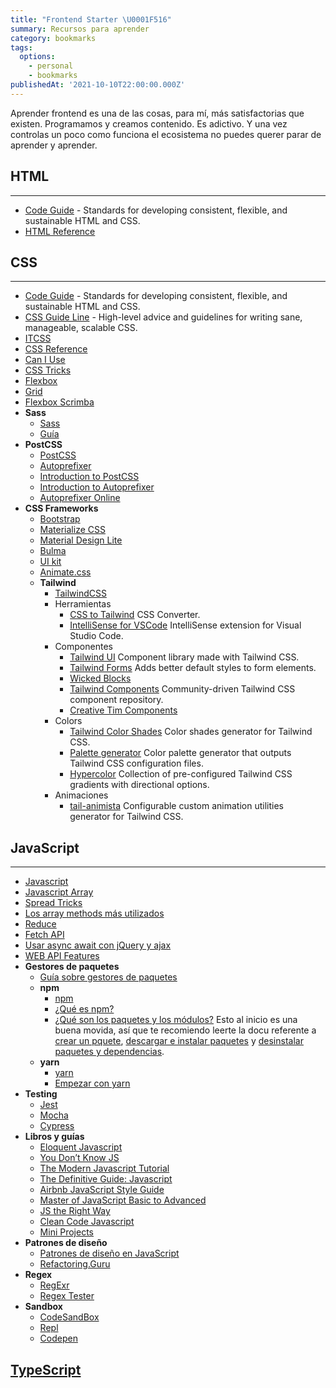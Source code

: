 ```yaml
---
title: "Frontend Starter \U0001F516"
summary: Recursos para aprender
category: bookmarks
tags:
  options:
    - personal
    - bookmarks
publishedAt: '2021-10-10T22:00:00.000Z'
---
```


Aprender frontend es una de las cosas, para mí, más satisfactorias que existen. Programamos y creamos contenido. Es adictivo. Y una vez controlas un poco como funciona el ecosistema no puedes querer parar de aprender y aprender.

## HTML

***

* [Code Guide](https://codeguide.co/#html "") - Standards for developing consistent, flexible, and sustainable HTML and CSS.
* [HTML Reference](https://htmlreference.io/ "")

## CSS

***

* [Code Guide](https://codeguide.co/#css "") - Standards for developing consistent, flexible, and sustainable HTML and CSS.
* [CSS Guide Line](https://cssguidelin.es/ "") - High-level advice and guidelines for writing sane, manageable, scalable CSS.
* [ITCSS](https://www.xfive.co/blog/itcss-scalable-maintainable-css-architecture/ "")
* [CSS Reference](https://cssreference.io/ "")
* [Can I Use](https://caniuse.com/ "")
* [CSS Tricks](https://css-tricks.com/ "")
* [Flexbox](https://css-tricks.com/snippets/css/a-guide-to-flexbox/ "")
* [Grid](https://css-tricks.com/snippets/css/complete-guide-grid/ "")
* [Flexbox Scrimba](https://scrimba.com/learn/flexbox "")
* **Sass**
  * [Sass](https://sass-lang.com/ "")
  * [Guía](https://sass-lang.com/guide "")
* **PostCSS**
  * [PostCSS](https://github.com/postcss/postcss "")
  * [Autoprefixer](https://github.com/postcss/autoprefixer "")
  * [Introduction to PostCSS](https://www.sitepoint.com/an-introduction-to-postcss/ "")
  * [Introduction to Autoprefixer](https://css-tricks.com/autoprefixer/ "")
  * [Autoprefixer Online](https://autoprefixer.github.io/ "")
* **CSS Frameworks**
  * [Bootstrap](https://getbootstrap.com/ "")
  * [Materialize CSS](https://materializecss.com/ "")
  * [Material Design Lite](https://getmdl.io/ "")
  * [Bulma](https://bulma.io/ "")
  * [UI kit](https://getuikit.com/docs/introduction "")
  * [Animate.css](https://animate.style/ "")
  * **Tailwind**
    * [TailwindCSS](https://tailwindcss.com/ "")
    * Herramientas
      * [CSS to Tailwind](https://transform.tools/css-to-tailwind "") CSS Converter.
      * [IntelliSense for VSCode](https://marketplace.visualstudio.com/items?itemName=bradlc.vscode-tailwindcss "") IntelliSense extension for Visual Studio Code.
    * Componentes
      * [Tailwind UI](https://tailwindui.com/components "") Component library made with Tailwind CSS.
      * [Tailwind Forms](https://github.com/tailwindlabs/tailwindcss-forms "") Adds better default styles to form elements.
      * [Wicked Blocks](https://wickedblocks.dev/ "")
      * [Tailwind Components](https://tailwindcomponents.com/ "") Community-driven Tailwind CSS component repository.
      * [Creative Tim Components](https://www.creative-tim.com/learning-lab/tailwind-starter-kit/documentation/download "")
    * Colors
      * [Tailwind Color Shades](https://javisperez.github.io/tailwindcolorshades/ "") Color shades generator for Tailwind CSS.
      * [Palette generator](https://adevade.github.io/color-scheme-generator/ "") Color palette generator that outputs Tailwind CSS configuration files.
      * [Hypercolor](https://hypercolor.dev/#gradients "") Collection of pre-configured Tailwind CSS gradients with directional options.
    * Animaciones
      * [tail-animista](https://tail-animista.vercel.app/play/basic/scale-up/scale-up-center "") Configurable custom animation utilities generator for Tailwind CSS.

## JavaScript

***

* [Javascript](/blog/chuletas/javascript "")
* [Javascript Array](/blog/chuletas/javascript-array "")
* [Spread Tricks](/blog/javascript/spread-tricks "")
* [Los array methods más utilizados](/blog/javascript/array-methods "")
* [Reduce](/blog/javascript/reduce "")
* [Fetch API](/blog/javascript/fetch-api "")
* [Usar async await con jQuery y ajax](/blog/javascript/ajax-async-await "")
* [WEB API Features](https://whatwebcando.today/contacts.html "")
* **Gestores de paquetes**
  * [Guía sobre gestores de paquetes](http://codylindley.com/techpro/2013_04_12__package-managers-an-introducto/ "")
  * **npm**
    * [npm](https://www.npmjs.com/ "")
    * [¿Qué es npm?](https://docs.npmjs.com/about-npm "")
    * [¿Qué son los paquetes y los módulos?](https://docs.npmjs.com/about-packages-and-modules "")
      Esto al inicio es una buena movida, así que te recomiendo leerte la docu referente a [crear un pquete](https://docs.npmjs.com/creating-a-package-json-file ""), [descargar e instalar paquetes](https://docs.npmjs.com/downloading-and-installing-packages-locally "") y [desinstalar paquetes y dependencias](https://docs.npmjs.com/uninstalling-packages-and-dependencies "").
  * **yarn**
    * [yarn](https://yarnpkg.com/ "")
    * [Empezar con yarn](https://yarnpkg.com/getting-started "")
* **Testing**
  * [Jest](https://jestjs.io/docs/en/getting-started "")
  * [Mocha](https://mochajs.org/ "")
  * [Cypress](https://www.cypress.io/ "")
* **Libros y guías**
  * [Eloquent Javascript](https://eloquentjs-es.thedojo.mx/ "")
  * [You Don’t Know JS](https://github.com/getify/You-Dont-Know-JS "")
  * [The Modern Javascript Tutorial](https://javascript.info/ "")
  * [The Definitive Guide: Javascript](https://pepa.holla.cz/wp-content/uploads/2016/08/JavaScript-The-Definitive-Guide-6th-Edition.pdf "")
  * [Airbnb JavaScript Style Guide](https://github.com/airbnb/javascript "")
  * [Master of JavaScript Basic to Advanced](https://medium.com/@shahaparan2014/master-of-javascript-basic-to-advanced-2019-2d357c21c43 "")
  * [JS the Right Way](https://jstherightway.org/es-es/ "")
  * [Clean Code Javascript](https://github.com/ryanmcdermott/clean-code-javascript#table-of-contents "")
  * [Mini Projects](https://www.freecodecamp.org/news/javascript-projects-for-beginners "")
* **Patrones de diseño**
  * [Patrones de diseño en JavaScript](https://addyosmani.com/resources/essentialjsdesignpatterns/book/ "")
  * [Refactoring.Guru](https://refactoring.guru/es "")
* **Regex**
  * [RegExr](https://regexr.com/ "")
  * [Regex Tester](https://regex101.com/ "")
* **Sandbox**
  * [CodeSandBox](https://codesandbox.io/ "")
  * [Repl](https://repl.it/ "")
  * [Codepen](https://codepen.io/ "")

## [TypeScript](https://www.typescriptlang.org/ "")
